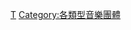 {{Catnav|頁面分類|各種主題的頁面分類|類型|音樂類型|電子音樂}}
{{Catnav|頁面分類|各種主題的頁面分類|類型|音樂類型|按照類型分類的音樂團體}}
{{Catnav|頁面分類|人类社会|科技|電子音樂}}
{{Catnav|頁面分類|人类社会|知識|科技|電子音樂}}
{{Commonscat|Electronic music groups}}

[[Category:電子音樂|T]]
[[Category:各類型音樂團體|Category:各類型音樂團體]]